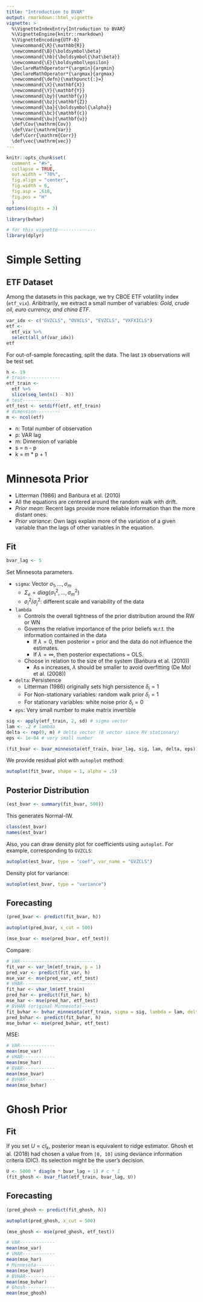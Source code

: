 ```yaml
---
title: "Introduction to BVAR"
output: rmarkdown::html_vignette
vignette: >
  %\VignetteIndexEntry{Introduction to BVAR}
  %\VignetteEngine{knitr::rmarkdown}
  %\VignetteEncoding{UTF-8}
  \newcommand{\R}{\mathbb{R}}
  \newcommand{\B}{\boldsymbol\beta}
  \newcommand{\hb}{\boldsymbol{\hat\beta}}
  \newcommand{\E}{\boldsymbol\epsilon}
  \DeclareMathOperator*{\argmin}{argmin}
  \DeclareMathOperator*{\argmax}{argmax}
  \newcommand{\defn}{\mathpunct{:}=}
  \newcommand{\X}{\mathbf{X}}
  \newcommand{\Y}{\mathbf{Y}}
  \newcommand{\by}{\mathbf{y}}
  \newcommand{\bz}{\mathbf{Z}}
  \newcommand{\ba}{\boldsymbol{\alpha}}
  \newcommand{\bc}{\mathbf{c}}
  \newcommand{\bu}{\mathbf{u}}
  \def\Cov{\mathrm{Cov}}
  \def\Var{\mathrm{Var}}
  \def\Corr{\mathrm{Corr}}
  \def\vec{\mathrm{vec}}
---
```


```r
knitr::opts_chunk$set(
  comment = "#>",
  collapse = TRUE,
  out.width = "70%",
  fig.align = "center",
  fig.width = 6,
  fig.asp = .618,
  fig.pos = "H"
  )
options(digits = 3)
```

```r
library(bvhar)
```

```r
# for this vignette--------------
library(dplyr)
```

# Simple Setting

## ETF Dataset

Among the datasets in this package, we try CBOE ETF volatility index (`etf_vix`).
Aribitrarily, we extract a small number of variables: *Gold, crude oil, euro currency, and china ETF*.

```r
var_idx <- c("GVZCLS", "OVXCLS", "EVZCLS", "VXFXICLS")
etf <- 
  etf_vix %>% 
  select(all_of(var_idx))
etf
```

For out-of-sample forecasting, split the data.
The last `19` observations will be test set.

```r
h <- 19
# train-------------
etf_train <- 
  etf %>% 
  slice(seq_len(n() - h))
# test--------------
etf_test <- setdiff(etf, etf_train)
# dimension---------
m <- ncol(etf)
```

- n: Total number of observation
- p: VAR lag
- m: Dimension of variable
- s = n - p
- k = m * p + 1

# Minnesota Prior

- Litterman (1986) and Bańbura et al. (2010)
- All the equations are centered around the random walk with drift.
- *Prior mean*: Recent lags provide more reliable information than the more distant ones.
- *Prior variance*: Own lags explain more of the variation of a given variable than the lags of other variables in the equation.

## Fit

```r
bvar_lag <- 5
```

Set Minnesota parameters.

- `sigma`: Vector $\sigma_1, \ldots, \sigma_m$
    - $\Sigma_e = diag(\sigma_1^2, \ldots, \sigma_m^2)$
    - $\sigma_i^2 / \sigma_j^2$: different scale and variability of the data
- `lambda`
    - Controls the overall tightness of the prior distribution around the RW or WN
    - Governs the relative importance of the prior beliefs w.r.t. the information contained in the data
        - If $\lambda = 0$, then posterior = prior and the data do not influence the estimates.
        - If $\lambda = \infty$, then posterior expectations = OLS.
    - Choose in relation to the size of the system (Bańbura et al. (2010))
        - As `m` increases, $\lambda$ should be smaller to avoid overfitting (De Mol et al. (2008))
- `delta`: Persistence
    - Litterman (1986) originally sets high persistence $\delta_i = 1$
    - For Non-stationary variables: random walk prior $\delta_i = 1$
    - For stationary variables: white noise prior $\delta_i = 0$
- `eps`: Very small number to make matrix invertible

```r
sig <- apply(etf_train, 2, sd) # sigma vector
lam <- .2 # lambda
delta <- rep(0, m) # delta vector (0 vector since RV stationary)
eps <- 1e-04 # very small number
```

```r
(fit_bvar <- bvar_minnesota(etf_train, bvar_lag, sig, lam, delta, eps))
```

We provide residual plot with `autoplot` method:

```r
autoplot(fit_bvar, shape = 1, alpha = .5)
```

## Posterior Distribution

```r
(est_bvar <- summary(fit_bvar, 500))
```

This generates Normal-IW.

```r
class(est_bvar)
names(est_bvar)
```

Also, you can draw density plot for coefficients using `autoplot`.
For example, corresponding to `GVZCLS`:

```r
autoplot(est_bvar, type = "coef", var_name = "GVZCLS")
```

Density plot for variance:

```r
autoplot(est_bvar, type = "variance")
```

## Forecasting

```r
(pred_bvar <- predict(fit_bvar, h))
```

```r
autoplot(pred_bvar, x_cut = 500)
```

```r
(mse_bvar <- mse(pred_bvar, etf_test))
```

Compare:

```r
# VAR----------------------------
fit_var <- var_lm(etf_train, p = 1)
pred_var <- predict(fit_var, h)
mse_var <- mse(pred_var, etf_test)
# VHAR---------------------------
fit_har <- vhar_lm(etf_train)
pred_har <- predict(fit_har, h)
mse_har <- mse(pred_har, etf_test)
# BVHAR (original Minnesota)-----
fit_bvhar <- bvhar_minnesota(etf_train, sigma = sig, lambda = lam, delta = delta, eps = eps)
pred_bvhar <- predict(fit_bvhar, h)
mse_bvhar <- mse(pred_bvhar, etf_test)
```

MSE:

```r
# VAR-------------
mean(mse_var)
# VHAR------------
mean(mse_har)
# BVAR------------
mean(mse_bvar)
# BVHAR-----------
mean(mse_bvhar)
```

# Ghosh Prior

## Fit

If you set $U = cI_k$, posterior mean is equivalent to ridge estimator.
Ghosh et al. (2018) had chosen a value from `[0, 10]` using deviance information criteria (DIC).
Its selection might be the user's decision.

```r
U <- 5000 * diag(m * bvar_lag + 1) # c * I
(fit_ghosh <- bvar_flat(etf_train, bvar_lag, U))
```

## Forecasting

```r
(pred_ghosh <- predict(fit_ghosh, h))
```

```r
autoplot(pred_ghosh, x_cut = 500)
```

```r
(mse_ghosh <- mse(pred_ghosh, etf_test))
```

```r
# VAR-------------
mean(mse_var)
# VHAR------------
mean(mse_har)
# Minnesota-------
mean(mse_bvar)
# BVHAR-----------
mean(mse_bvhar)
# Ghosh-----------
mean(mse_ghosh)
```

